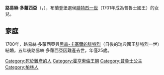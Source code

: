 {{Unreferenced|time=2020-08-26T06:52:15+00:00}}
{{Infobox noble
| name        = 布蘭登堡的路易絲·多蘿西亞
| image       = Lovisa Dorotea Sofia, 1680-1705, prinsessa av Preussen (Herman Hendrik Quiter d.y.) - Nationalmuseum - 15849.tif
| birth_date  = {{birth date|1680|9|29|df=y}}
| birth_place = [[柏林|柏林]]
| death_date  = {{death date and age|1705|12|23|1680|9|29|df=y}}
| death_place = [[卡塞爾市|卡塞爾]]
| spouse      = {{marriage|[[弗雷德里克一世_(瑞典)|黑森-卡塞爾的腓特烈]]|1700}}
| noble family= [[霍亨索倫王朝|霍亨索倫王朝]]
| father      = [[腓特烈一世_(普魯士)|腓特烈一世]]
| mother      = [[伊莉莎白·亨麗埃特_(黑森-卡塞爾)|伊莉莎白·亨麗埃特]]
}}
'''路易絲·多蘿西亞'''（{{lang-de|'''Luise Dorothea''' Sophie von Brandenburg}}，{{bd|1680年|9月29日|1705年|12月23日}}），布蘭登堡選侯[[腓特烈一世_(普魯士)|腓特烈一世]]（1701年成為普魯士國王）的女兒。

== 家庭 ==
1700年，路易絲·多蘿西亞與[[弗雷德里克一世_(瑞典)|黑森-卡塞爾的腓特烈]]（日後的瑞典國王腓特烈一世）結婚，五年後路易絲·多蘿西亞因難產去世，年僅25歲。

{{德國人物小作品}}
{{DEFAULTSORT: Luise Dorothea}}
[[Category:死於難產的人|Category:死於難產的人]]
[[Category:霍亨索倫王朝|Category:霍亨索倫王朝]]
[[Category:普魯士公主|Category:普魯士公主]]
[[Category:柏林人|Category:柏林人]]